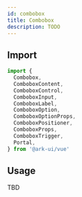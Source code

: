 ```yaml
---
id: combobox
title: Combobox
description: TODO
---
```



<Playground />

## Import

```ts
import {
  Combobox,
  ComboboxContent,
  ComboboxControl,
  ComboboxInput,
  ComboboxLabel,
  ComboboxOption,
  ComboboxOptionProps,
  ComboboxPositioner,
  ComboboxProps,
  ComboboxTrigger,
  Portal,
} from '@ark-ui/vue'
```

## Usage

TBD

